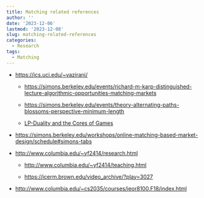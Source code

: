 ```yaml
---
title: Matching related references
author: ''
date: '2023-12-06'
lastmod: '2023-12-08'
slug: matching-related-references
categories:
  - Research
tags:
  - Matching
---
```


-   <https://ics.uci.edu/~vazirani/>

    -   <https://simons.berkeley.edu/events/richard-m-karp-distinguished-lecture-algorithmic-opportunities-matching-markets>

    -   <https://simons.berkeley.edu/events/theory-alternating-paths-blossoms-perspective-minimum-length>

    -   [LP-Duality and the Cores of Games](https://simons.berkeley.edu/talks/vijay-v-vazirani-uc-irvine-2023-10-27)

-   <https://simons.berkeley.edu/workshops/online-matching-based-market-design/schedule#simons-tabs>

-   <http://www.columbia.edu/~yf2414/research.html>

    -   <http://www.columbia.edu/~yf2414/teaching.html>

    -   <https://icerm.brown.edu/video_archive/?play=3027>

-   <http://www.columbia.edu/~cs2035/courses/ieor8100.F18/index.html>
